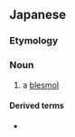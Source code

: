 ==Japanese==
{{DEFAULTSORT:てばねずみ'}}
{{wikipedia|lang=ja|デバネズミ}}
{{ja-kanjitab|で|は|k2=ば|ねずみ|r=y|yomi=k}}

===Etymology===
{{compound|ja|出歯|鼠|tr1=deba|t1=[[protruding]] [[tooth]]|tr2=nezumi|t2=[[rat]]}}

===Noun===
{{ja-noun|でばねずみ|デバネズミ}}

# a [[blesmol]]

====Derived terms====
* {{ja-r|裸%出%歯%鼠|ハダカ%デ%バ%ネズミ}}

{{topics|ja|Rodents}}